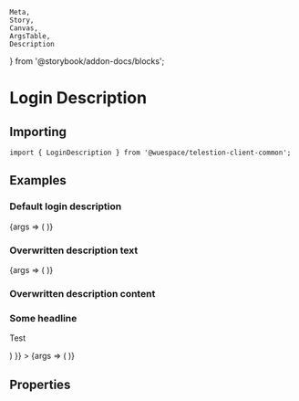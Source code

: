 	Meta,
	Story,
	Canvas,
	ArgsTable,
	Description
} from '@storybook/addon-docs/blocks';

<Meta
	title="Common/Pages/Login Page/Login Description"
	component={LoginDescription}
/>

# Login Description

<Description of={LoginDescription} />

## Importing

```tsx
import { LoginDescription } from '@wuespace/telestion-client-common';
```

## Examples

### Default login description

<Canvas>
	<Story name="Default" inline={false} height={'256px'} args={{}}>
		{args => (
			<CommonWrapper>
				<LoginPage>
					<LoginDescription {...args} />
				</LoginPage>
			</CommonWrapper>
		)}
	</Story>
</Canvas>

### Overwritten description text

<Canvas>
	<Story
		name="Overwritten description"
		inline={false}
		height={'256px'}
		args={{ description: 'Hello world' }}
	>
		{args => (
			<CommonWrapper>
				<LoginPage>
					<LoginDescription {...args} />
				</LoginPage>
			</CommonWrapper>
		)}
	</Story>
</Canvas>

### Overwritten description content

<Canvas>
	<Story
		name="Overwritten description content"
		inline={false}
		height={'256px'}
		args={{
			children: (
				<>
					<h3>Some headline</h3>
					<p>Test</p>
				</>
			)
		}}
	>
		{args => (
			<CommonWrapper>
				<LoginPage>
					<LoginDescription {...args} />
				</LoginPage>
			</CommonWrapper>
		)}
	</Story>
</Canvas>

## Properties

<ArgsTable of={LoginDescription} />
